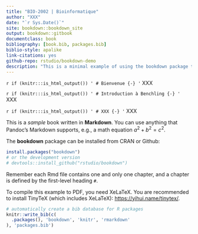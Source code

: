 ```yaml
--- 
title: "BIO-2002 | Bioinformatique"
author: "XXX"
date: "`r Sys.Date()`"
site: bookdown::bookdown_site
output: bookdown::gitbook
documentclass: book
bibliography: [book.bib, packages.bib]
biblio-style: apalike
link-citations: yes
github-repo: rstudio/bookdown-demo
description: "This is a minimal example of using the bookdown package to write a book. The output format for this example is bookdown::gitbook."
---
```

`r if (knitr:::is_html_output()) '
# Bienvenue {-}
'`
XXX

`r if (knitr:::is_html_output()) '
# Introduction à Benchling {-}
'`
XXX
<!-- <iframe src="https://docs.google.com/presentation/d/e/2PACX-1vTv1D_QDTvZbROVZpkNiZx2Tf9ORSo8gfovNMrlB7Av8I_nTv--MczSm00QW4vtJQ/embed?start=false&loop=false&delayms=2000" frameborder="0" width="600" height="366" allowfullscreen="true" mozallowfullscreen="true" webkitallowfullscreen="true"></iframe> -->

`r if (knitr:::is_html_output()) '
# XXX {-}
'`
XXX

This is a _sample_ book written in **Markdown**. You can use anything that Pandoc's Markdown supports, e.g., a math equation $a^2 + b^2 = c^2$.

The **bookdown** package can be installed from CRAN or Github:

```r
install.packages("bookdown")
# or the development version
# devtools::install_github("rstudio/bookdown")
```

Remember each Rmd file contains one and only one chapter, and a chapter is defined by the first-level heading `#`.

To compile this example to PDF, you need XeLaTeX. You are recommended to install TinyTeX (which includes XeLaTeX): <https://yihui.name/tinytex/>.

```r
# automatically create a bib database for R packages
knitr::write_bib(c(
  .packages(), 'bookdown', 'knitr', 'rmarkdown'
), 'packages.bib')
```
